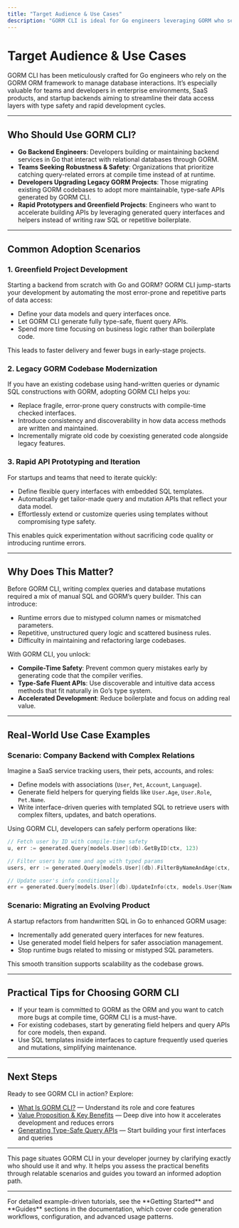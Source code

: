 ```yaml
---
title: "Target Audience & Use Cases"
description: "GORM CLI is ideal for Go engineers leveraging GORM who seek to accelerate development, mitigate query/authorship mistakes, and build robust data access layers in enterprise, SaaS, or startup backends. Examine common adoption scenarios such as greenfield projects, legacy GORM upgrades, and rapid API prototyping."
---
```


# Target Audience & Use Cases

GORM CLI has been meticulously crafted for Go engineers who rely on the GORM ORM framework to manage database interactions. It’s especially valuable for teams and developers in enterprise environments, SaaS products, and startup backends aiming to streamline their data access layers with type safety and rapid development cycles.

---

## Who Should Use GORM CLI?

- **Go Backend Engineers**: Developers building or maintaining backend services in Go that interact with relational databases through GORM.
- **Teams Seeking Robustness & Safety**: Organizations that prioritize catching query-related errors at compile time instead of at runtime.
- **Developers Upgrading Legacy GORM Projects**: Those migrating existing GORM codebases to adopt more maintainable, type-safe APIs generated by GORM CLI.
- **Rapid Prototypers and Greenfield Projects**: Engineers who want to accelerate building APIs by leveraging generated query interfaces and helpers instead of writing raw SQL or repetitive boilerplate.

---

## Common Adoption Scenarios

### 1. Greenfield Project Development
Starting a backend from scratch with Go and GORM? GORM CLI jump-starts your development by automating the most error-prone and repetitive parts of data access:

- Define your data models and query interfaces once.
- Let GORM CLI generate fully type-safe, fluent query APIs.
- Spend more time focusing on business logic rather than boilerplate code.

This leads to faster delivery and fewer bugs in early-stage projects.

### 2. Legacy GORM Codebase Modernization
If you have an existing codebase using hand-written queries or dynamic SQL constructions with GORM, adopting GORM CLI helps you:

- Replace fragile, error-prone query constructs with compile-time checked interfaces.
- Introduce consistency and discoverability in how data access methods are written and maintained.
- Incrementally migrate old code by coexisting generated code alongside legacy features.

### 3. Rapid API Prototyping and Iteration
For startups and teams that need to iterate quickly:

- Define flexible query interfaces with embedded SQL templates.
- Automatically get tailor-made query and mutation APIs that reflect your data model.
- Effortlessly extend or customize queries using templates without compromising type safety.

This enables quick experimentation without sacrificing code quality or introducing runtime errors.

---

## Why Does This Matter?

Before GORM CLI, writing complex queries and database mutations required a mix of manual SQL and GORM’s query builder. This can introduce:

- Runtime errors due to mistyped column names or mismatched parameters.
- Repetitive, unstructured query logic and scattered business rules.
- Difficulty in maintaining and refactoring large codebases.

With GORM CLI, you unlock:

- **Compile-Time Safety**: Prevent common query mistakes early by generating code that the compiler verifies.
- **Type-Safe Fluent APIs**: Use discoverable and intuitive data access methods that fit naturally in Go’s type system.
- **Accelerated Development**: Reduce boilerplate and focus on adding real value.

---

## Real-World Use Case Examples

### Scenario: Company Backend with Complex Relations
Imagine a SaaS service tracking users, their pets, accounts, and roles:

- Define models with associations (`User`, `Pet`, `Account`, `Language`).
- Generate field helpers for querying fields like `User.Age`, `User.Role`, `Pet.Name`.
- Write interface-driven queries with templated SQL to retrieve users with complex filters, updates, and batch operations.

Using GORM CLI, developers can safely perform operations like:

```go
// Fetch user by ID with compile-time safety
u, err := generated.Query[models.User](db).GetByID(ctx, 123)

// Filter users by name and age with typed params
users, err := generated.Query[models.User](db).FilterByNameAndAge(ctx, "alice", 30)

// Update user's info conditionally
err = generated.Query[models.User](db).UpdateInfo(ctx, models.User{Name: "bob", Age: 28}, 123)
```

### Scenario: Migrating an Evolving Product
A startup refactors from handwritten SQL in Go to enhanced GORM usage:

- Incrementally add generated query interfaces for new features.
- Use generated model field helpers for safer association management.
- Stop runtime bugs related to missing or mistyped SQL parameters.

This smooth transition supports scalability as the codebase grows.

---

## Practical Tips for Choosing GORM CLI

- If your team is committed to GORM as the ORM and you want to catch more bugs at compile time, GORM CLI is a must-have.
- For existing codebases, start by generating field helpers and query APIs for core models, then expand.
- Use SQL templates inside interfaces to capture frequently used queries and mutations, simplifying maintenance.

---

## Next Steps
Ready to see GORM CLI in action? Explore:

- [What Is GORM CLI?](/overview/product-intro/what-is-gorm-cli) — Understand its role and core features
- [Value Proposition & Key Benefits](/overview/product-intro/value-proposition) — Deep dive into how it accelerates development and reduces errors
- [Generating Type-Safe Query APIs](/overview/features-quicktour/query-api-generation) — Start building your first interfaces and queries

---

This page situates GORM CLI in your developer journey by clarifying exactly who should use it and why. It helps you assess the practical benefits through relatable scenarios and guides you toward an informed adoption path.


---

<Info>
For detailed example-driven tutorials, see the **Getting Started** and **Guides** sections in the documentation, which cover code generation workflows, configuration, and advanced usage patterns.
</Info>

